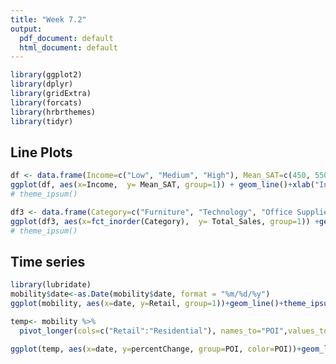 ---
title: "Week 7.2"
output:
  pdf_document: default
  html_document: default
---
```{r}
library(ggplot2)
library(dplyr)
library(gridExtra)
library(forcats)
library(hrbrthemes)
library(tidyr)
```

## Line Plots
```{r, df, warning=FALSE}
df <- data.frame(Income=c("Low", "Medium", "High"), Mean_SAT=c(450, 550, 600))
ggplot(df, aes(x=Income,  y= Mean_SAT, group=1)) + geom_line()+xlab("Income") + geom_point(size=2)
# theme_ipsum()
```

```{r warning=FALSE}
df3 <- data.frame(Category=c("Furniture", "Technology", "Office Supplies"), Total_Sales=c(4500, 6000, 8000))
ggplot(df3, aes(x=fct_inorder(Category),  y= Total_Sales, group=1)) +geom_line()+xlab("Category")+geom_point(size=2)
# theme_ipsum()
```

## Time series
```{r}
library(lubridate)
mobility$date<-as.Date(mobility$date, format = "%m/%d/%y")
ggplot(mobility, aes(x=date, y=Retail, group=1))+geom_line()+theme_ipsum()
```

```{r}
temp<- mobility %>%
  pivot_longer(cols=c("Retail":"Residential"), names_to="POI",values_to="percentChange")
```

```{r}
ggplot(temp, aes(x=date, y=percentChange, group=POI, color=POI))+geom_line()+theme_ipsum()+theme(legend.position="bottom")
```

